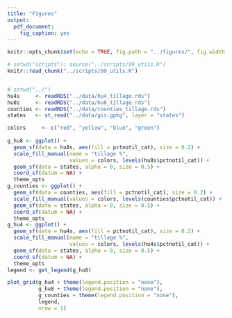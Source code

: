 ```yaml
---
title: "Figures"
output:
  pdf_document:
    fig_caption: yes
---
```


```r
knitr::opts_chunk$set(echo = TRUE, fig.path = "../figures/", fig.width = 5, fig.height = 6)
```

```r
# setwd("scripts"); source("../scripts/99_utils.R")
knitr::read_chunk("../scripts/99_utils.R")
```

```r

```

```r
# setwd("../")
hu4s     <- readRDS("../data/hu4_tillage.rds")
hu8s     <- readRDS("../data/hu8_tillage.rds")
counties <- readRDS("../data/counties_tillage.rds")
states   <- st_read("../data/gis.gpkg", layer = "states")

colors     <- c("red", "yellow", "blue", "green")
  
g_hu8 <- ggplot() +
  geom_sf(data = hu8s, aes(fill = pctnotil_cat), size = 0.2) +
  scale_fill_manual(name = "tillage %", 
                    values = colors, levels(hu8s$pctnotil_cat)) + 
  geom_sf(data = states, alpha = 0, size = 0.5) +
  coord_sf(datum = NA) +
  theme_opts
g_counties <- ggplot() +
  geom_sf(data = counties, aes(fill = pctnotil_cat), size = 0.2) +
  scale_fill_manual(values = colors, levels(counties$pctnotil_cat)) +
  geom_sf(data = states, alpha = 0, size = 0.5) +
  coord_sf(datum = NA) +
  theme_opts
g_hu4 <- ggplot() +
  geom_sf(data = hu4s, aes(fill = pctnotil_cat), size = 0.2) +
  scale_fill_manual(name = "tillage %", 
                    values = colors, levels(hu4s$pctnotil_cat)) + 
  geom_sf(data = states, alpha = 0, size = 0.5) +
  coord_sf(datum = NA) +
  theme_opts
legend <- get_legend(g_hu8)

plot_grid(g_hu4 + theme(legend.position = "none"),
          g_hu8 + theme(legend.position = "none"), 
          g_counties + theme(legend.position = "none"), 
          legend, 
          nrow = 1)
```
